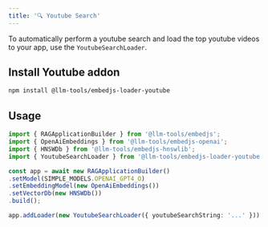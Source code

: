 ```yaml
---
title: '🔍 Youtube Search'
---
```


To automatically perform a youtube search and load the top youtube videos to your app, use the `YoutubeSearchLoader`.

## Install Youtube addon

```bash
npm install @llm-tools/embedjs-loader-youtube
```

## Usage

```ts
import { RAGApplicationBuilder } from '@llm-tools/embedjs';
import { OpenAiEmbeddings } from '@llm-tools/embedjs-openai';
import { HNSWDb } from '@llm-tools/embedjs-hnswlib';
import { YoutubeSearchLoader } from '@llm-tools/embedjs-loader-youtube';

const app = await new RAGApplicationBuilder()
.setModel(SIMPLE_MODELS.OPENAI_GPT4_O)
.setEmbeddingModel(new OpenAiEmbeddings())
.setVectorDb(new HNSWDb())
.build();

app.addLoader(new YoutubeSearchLoader({ youtubeSearchString: '...' }))
```
